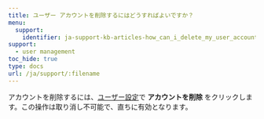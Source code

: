 ```yaml
---
title: ユーザー アカウントを削除するにはどうすればよいですか？
menu:
  support:
    identifier: ja-support-kb-articles-how_can_i_delete_my_user_account
support:
  - user management
toc_hide: true
type: docs
url: /ja/support/:filename
---
```

アカウントを削除するには、[ユーザー設定](/ja/guides/models/app/settings-page/user-settings.md#delete-your-account)で **アカウントを削除** をクリックします。この操作は取り消し不可能で、直ちに有効となります。